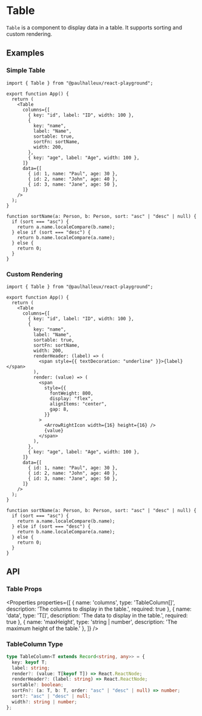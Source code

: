 
# Table

`Table` is a component to display data in a table. It supports sorting and custom rendering.

## Examples

### Simple Table

<SimpleTableExample />

```tsx
import { Table } from "@paulhalleux/react-playground";

export function App() {
  return (
    <Table
      columns={[
        { key: "id", label: "ID", width: 100 },
        {
          key: "name",
          label: "Name",
          sortable: true,
          sortFn: sortName,
          width: 200,
        },
        { key: "age", label: "Age", width: 100 },
      ]}
      data={[
        { id: 1, name: "Paul", age: 30 },
        { id: 2, name: "John", age: 40 },
        { id: 3, name: "Jane", age: 50 },
      ]}
    />
  );
}

function sortName(a: Person, b: Person, sort: "asc" | "desc" | null) {
  if (sort === "asc") {
    return a.name.localeCompare(b.name);
  } else if (sort === "desc") {
    return b.name.localeCompare(a.name);
  } else {
    return 0;
  }
}
```

### Custom Rendering

<CustomRenderingExample />

```tsx
import { Table } from "@paulhalleux/react-playground";

export function App() {
  return (
    <Table
      columns={[
        { key: "id", label: "ID", width: 100 },
        {
          key: "name",
          label: "Name",
          sortable: true,
          sortFn: sortName,
          width: 200,
          renderHeader: (label) => (
            <span style={{ textDecoration: "underline" }}>{label}</span>
          ),
          render: (value) => (
            <span
              style={{
                fontWeight: 800,
                display: "flex",
                alignItems: "center",
                gap: 8,
              }}
            >
              <ArrowRightIcon width={16} height={16} />
              {value}
            </span>
          ),
        },
        { key: "age", label: "Age", width: 100 },
      ]}
      data={[
        { id: 1, name: "Paul", age: 30 },
        { id: 2, name: "John", age: 40 },
        { id: 3, name: "Jane", age: 50 },
      ]}
    />
  );
}

function sortName(a: Person, b: Person, sort: "asc" | "desc" | null) {
  if (sort === "asc") {
    return a.name.localeCompare(b.name);
  } else if (sort === "desc") {
    return b.name.localeCompare(a.name);
  } else {
    return 0;
  }
}
```

## API

### Table Props

<Properties properties={[
  { name: 'columns', type: 'TableColumn<T>[]', description: 'The columns to display in the table.', required: true },
  { name: 'data', type: 'T[]', description: 'The data to display in the table.', required: true },
  { name: 'maxHeight', type: 'string | number', description: 'The maximum height of the table.' },
]} />

### TableColumn Type

```typescript
type TableColumn<T extends Record<string, any>> = {
  key: keyof T;
  label: string;
  render?: (value: T[keyof T]) => React.ReactNode;
  renderHeader?: (label: string) => React.ReactNode;
  sortable?: boolean;
  sortFn?: (a: T, b: T, order: "asc" | "desc" | null) => number;
  sort?: "asc" | "desc" | null;
  width?: string | number;
};
```